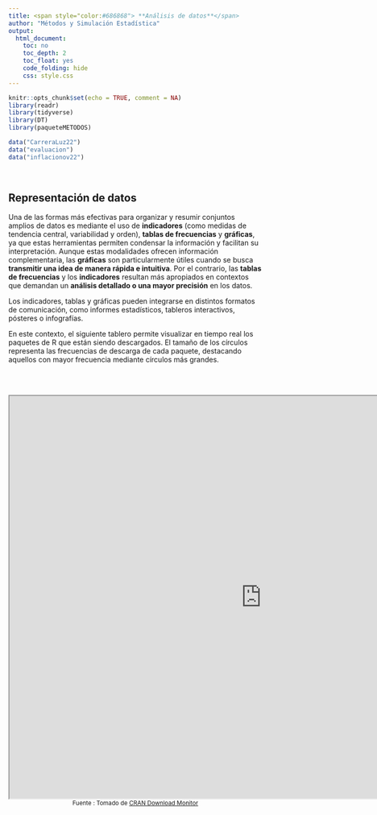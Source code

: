 ```yaml
---
title: <span style="color:#686868"> **Análisis de datos**</span>
author: "Métodos y Simulación Estadística"
output:
  html_document:
    toc: no
    toc_depth: 2
    toc_float: yes
    code_folding: hide
    css: style.css
---
```


```r
knitr::opts_chunk$set(echo = TRUE, comment = NA)
library(readr)
library(tidyverse)
library(DT)
library(paqueteMETODOS)

data("CarreraLuz22")
data("evaluacion")
data("inflacionov22")
```

</br>

<h2>Representación de datos</h2>

Una de las formas más efectivas para organizar y resumir conjuntos amplios de datos es mediante el uso de **indicadores** (como medidas de tendencia central, variabilidad y orden), **tablas de frecuencias** y **gráficas**, ya que estas herramientas permiten condensar la información y facilitan su interpretación. Aunque estas modalidades ofrecen información complementaria, las **gráficas** son particularmente útiles cuando se busca **transmitir una idea de manera rápida e intuitiva**. Por el contrario, las **tablas de frecuencias** y los **indicadores** resultan más apropiados en contextos que demandan un **análisis detallado o una mayor precisión** en los datos.

Los indicadores, tablas y gráficas pueden integrarse en distintos formatos de comunicación, como informes estadísticos, tableros interactivos, pósteres o infografías.

En este contexto, el siguiente tablero permite visualizar en tiempo real los paquetes de R que están siendo descargados. El tamaño de los círculos representa las frecuencias de descarga de cada paquete, destacando aquellos con mayor frecuencia mediante círculos más grandes.



</br><br/>

<iframe src="https://testing-apps.shinyapps.io/flexdashboard-shiny-crandash/" width="1000" height="800"></iframe>

<center>
<sub>
Fuente : Tomado de [CRAN Download Monitor](https://testing-apps.shinyapps.io/flexdashboard-shiny-crandash)
</sub>
</center>

<br/>


